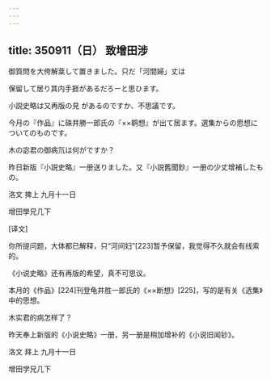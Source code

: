 ```yaml
---
---
---
```

title: 350911（日） 致增田涉
---




御質問を大侉解棻して置きました。只だ「河間婦」丈は

保留して居り其内手捱があるだろーと思ひます。

小説史略は又再版の見 があるのですか、不思議です。

今月の『作品』に硃井勝一郎氏の『××鹖想』が出て居ます。選集からの思想についてのものです。

木の宓君の御病氘は何がですか？

昨日新版『小説史略』一册送りました。又『小説舊聞鈔』一册の少丈增補したもの。

洛文 捭上 九月十一日

增田學兄几下

[译文]

你所提问题，大体都已解释，只“河间妇”[223]暂予保留，我觉得不久就会有线索的。

《小说史略》还有再版的希望，真不可思议。

本月的《作品》[224]刊登龟井胜一郎氏的《××断想》[225]，写的是有关《选集》中的思想。

木实君的病怎样了？

昨天奉上新版的《小说史略》一册，另一册是稍加增补的《小说旧闻钞》。

洛文 拜上 九月十一日

增田学兄几下